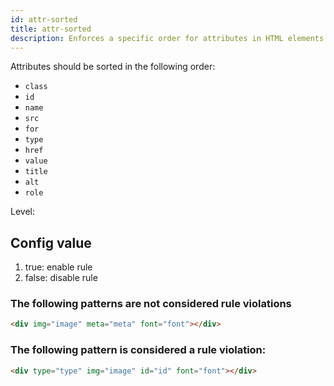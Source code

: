 ```yaml
---
id: attr-sorted
title: attr-sorted
description: Enforces a specific order for attributes in HTML elements to improve readability and consistency.
---
```



Attributes should be sorted in the following order:

- `class`
- `id`
- `name`
- `src`
- `for`
- `type`
- `href`
- `value`
- `title`
- `alt`
- `role`

Level: <Badge text="Error" variant="danger" />

## Config value

1. true: enable rule
2. false: disable rule

### The following patterns are **not** considered rule violations

```html
<div img="image" meta="meta" font="font"></div>
```

### The following pattern is considered a rule violation:

```html
<div type="type" img="image" id="id" font="font"></div>
```
